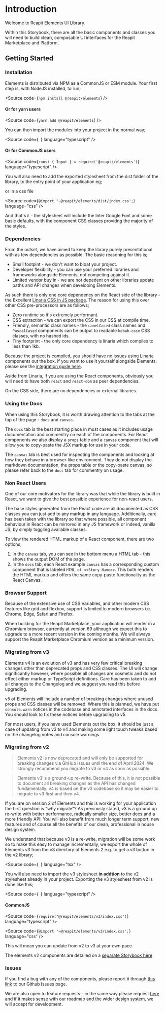 
<Meta title="Introduction" />

# Introduction

Welcome to Reapit Elements UI Library.

Within this Storybook, there are all the basic components and classes you will need to build clean, composable UI interfaces for the Reapit Marketplace and Platform.

## Getting Started

### Installation

Elements is distributed via NPM as a CommonJS or ESM module. Your first step is, with NodeJS installed, to run;

<Source
  code={`
npm install @reapit/elements
`}
/>

#### Or for yarn users

<Source
  code={`
yarn add @reapit/elements
`}
/>

You can then import the modules into your project in the normal way;

<Source
  code={`
`}
  language="typescript"
/>

#### Or for CommonJS users

<Source
  code={`
const { Input } = require('@reapit/elements')
`}
  language="typescript"
/>

You will also need to add the exported stylesheet from the dist folder of the library, to the entry point of your application eg;

or in a css file

<Source
  code={`
@import '~@reapit/elements/dist/index.css';
`}
  language="css"
/>

And that's it - the stylesheet will include the Inter Google Font and some basic defaults, with the component CSS classes providng the majority of the styles.

### Dependencies

From the outset, we have aimed to keep the library purely presentational with as few dependencies as possible. The basic reasoning for this is;

- Small footpint - we don't want to bloat your project.
- Developer flexibility - you can use your preferred libraries and frameworks alongside Elements, not competing against it.
- Limited vendor buy in - we are not depedent on other libraries update paths and API changes when developing Elements.

As such there is only one core dependency on the React side of the library - the Excellent [Linaria CSS in JS package](https://github.com/callstack/linaria). The reason for using this over other CSS pre-processors are as follows;

- Zero runtime so it's extremely performant.
- CSS extraction - we can export the CSS in our CSS at compile time.
- Friendly, semantic class names - the `camelCased` class names and `PascalCased` components can be output to readable `kebab-case` CSS classes, with no hashed ids.
- Tiny footprint - the only core dependency is linaria which compiles to less than 1kb.

Because the project is compiled, you should have no issues using Linaria components out the box. If you want to use it yourself alongside Elements, please see the [integration guide here](https://github.com/callstack/linaria/blob/master/docs/BUNDLERS_INTEGRATION.md).

Aside from Linaria, if you are using the React components, obviously you will need to have both `react` and `react-dom` as peer dependencies.

On the CSS side, there are no dependencies or external libraries.

### Using the Docs

When using this Storybook, it is worth drawing attention to the tabs at the top of the page - `docs` and `canvas`.

The `docs` tab is the best starting place in most cases as it includes usage documentation and commentry on each of the components. For React components we also display a `props` table and a `canvas` component that will allow you to copy-paste the JSX markup for use in your code.

The `canvas` tab is best used for inspecting the components and looking at how they behave in a browser-like environment. They do not display the markdown documentation, the props table or the copy-paste canvas, so please refer back to the `docs` tab for commentry on usage.

### Non React Users

One of our core motivators for the library was that while the library is built in React, we want to give the best possible experience for non-react users.

The base styles generated from the React code are all documented as CSS classes you can just add to any markup in any language. Additionally, care has been taken with the library so that where possible, all component behaviour in React can be mirrored in any JS framework or indeed, vanilla JS, by simply toggling available classes.

To view the rendered HTML markup of a React component, there are two options;

1.  In the `canvas` tab, you can see in the bottom menu a HTML tab - this shows the output DOM of the page.
2.  In the `docs` tab, each React example `canvas` has a corresponding custom component that is labeled `HTML of <<Story Name>>`. This both renders the HTML markup and offers the same copy-paste functionality as the React Canvas.

### Browser Support

Because of the extensive use of CSS Variables, and other modern CSS features like grid and flexbox, support is limited to modern browsers i.e. Chrome, Edge, Safari and Firefox.

When building for the Reapit Marketplace, your application will render in a Chromium browser, currently at version 69 although we expect this to upgrade to a more recent version in the coming months. We will always support the Reapit Marketplace Chromium version as a minimum version.

### Migrating from v3

Elements v4 is an evolution of v3 and has very few critical breaking changes other than deprecated props and CSS classes. The UI will change significantly however, where possible all changes are cosmetic and do not effect either markup or TypeScript definitions. Care has been taken to add all changes to the Changelog and we suggest you read this before upgrading.

v5 of Elements will include a number of breaking changes where unused props and CSS classes will be removed. Where this is planned, we have put `console.warn` notices in the codebase and annotated interfaces in the docs. You should look to fix these notices before upgrading to v5.

For most users, if you have used Elements out the box, it should be just a case of updating from v3 to v4 and making some light touch tweaks based on the changelog notes and console warnings.

### Migrating from v2

> Elements v2 is now deprecated and will only be supported for breaking changes via GitHub issues until the end of April 2024. We strongly recommend you migrate to v3 or v4 as soon as possible.

> Elements v3 is a ground-up re-write. Because of this, it is not possible to document all breaking changes as the API has changed fundamentally. v4 is based on the v3 codebase so it may be easier to migrate to v3 first and then v4.

If you are on version 2 of Elements and this is working for your application the first question is "why migrate"? As previously stated, v3 is a ground up re-write with better performance, radically smaller size, better docs and a more friendly API. You will also benefit from much longer term support, new features and of course all the benefits of our clean, professional in house design system.

We understand that because v3 is a re-write, migration will be some work so to make this easy to manage incrementally, we export the whole of Elements v3 from the v3 directory of Elements 2 e.g. to get a v3 button in the v2 library;

<Source
  code={`
`}
  language="tsx"
/>

You will also need to import the v3 stylesheet **in addtion** to the v2 stylesheet already in your project. Exporting the v3 stylesheet from v2 is done like this;

<Source
  code={`
`}
  language="typescript"
/>

#### CommonJS

<Source
  code={`
require('@reapit/elements/v3/index.css')
`}
  language="typescript"
/>

<Source
  code={`
@import '~@reapit/elements/v3/index.css';
`}
  language="css"
/>

This will mean you can update from v2 to v3 at your own pace.

The elements v2 components are detailed on a [separate Storybook here](https://elements-legacy.prod.paas.reapit.cloud).

### Issues

If you find a bug with any of the components, please report it through [this link](https://github.com/reapit/foundations/issues/new?assignees=&labels=bug%2C+needs-triage%2C+elements&template=bug_report.md&title=) to our Github Issues page.

We are also open to feature requests - in the same way please request [here](https://github.com/reapit/foundations/issues/new?assignees=&labels=external-request%2C+needs-triage%2C+elements&template=feature_request.md&title=) and if it makes sense with our roadmap and the wider design system, we will accept for development.
